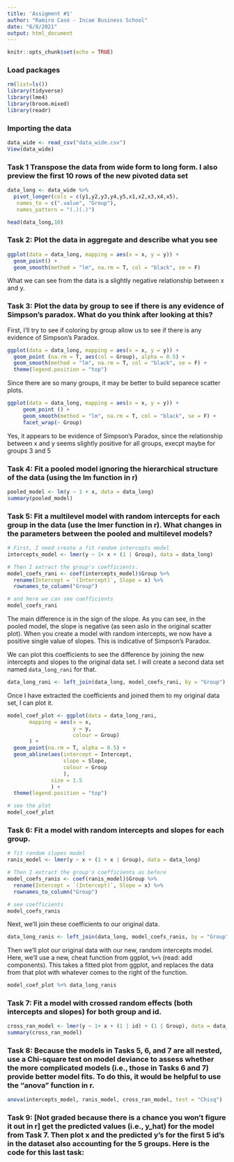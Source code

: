 ```yaml
---
title: 'Assigment #1'
author: "Ramiro Casó - Incae Business School"
date: "6/8/2021"
output: html_document
---
```


```r
knitr::opts_chunk$set(echo = TRUE)
```

### Load packages

```r
rm(list=ls())
library(tidyverse)
library(lme4)
library(broom.mixed)
library(readr)
```

### Importing the data 

```r
data_wide <- read_csv("data_wide.csv")
View(data_wide)
```
### Task 1 Transpose the data from wide form to long form. I also preview the first 10 rows of the new pivoted data set

```r
data_long <- data_wide %>%
  pivot_longer(cols = c(y1,y2,y3,y4,y5,x1,x2,x3,x4,x5),
   names_to = c(".value", "Group"),
   names_pattern = "(.)(.)")

head(data_long,10)
```

### Task 2: Plot the data in aggregate and describe what you see 

```r
ggplot(data = data_long, mapping = aes(x = x, y = y)) +
  geom_point() +
  geom_smooth(method = "lm", na.rm = T, col = "black", se = F)
```
What we can see from the data is a slightly negative relationship between x and y. 

### Task 3: Plot the data by group to see if there is any evidence of Simpson's paradox. What do you think after looking at this?

First, I'll try to see if coloring by group allow us to see if there is any evidence of Simpson's Paradox. 

```r
ggplot(data = data_long, mapping = aes(x = x, y = y)) +
  geom_point (na.rm = T, aes(col = Group), alpha = 0.5) +
  geom_smooth(method = "lm", na.rm = T, col = "black", se = F) +
  theme(legend.position = "top")

```
Since there are so many groups, it may be better to build separece scatter plots. 

```r
ggplot(data = data_long, mapping = aes(x = x, y = y)) +
     geom_point () +
     geom_smooth(method = "lm", na.rm = T, col = "black", se = F) +
     facet_wrap(~ Group) 
```


Yes, it appears to be evidence of Simpson's Paradox, since the relationship between x and y seems slightly positive for all groups, execpt maybe for groups 3 and 5


### Task 4: Fit a pooled model ignoring the hierarchical structure of the data (using the lm function in r)


```r
pooled_model <- lm(y ~ 1 + x, data = data_long)
summary(pooled_model)
```

### Task 5: Fit a multilevel model with random intercepts for each group in the data (use the lmer function in r). What changes in the parameters between the pooled and multilevel models?

```r
# First, I need create a fit random intercepts model
intercepts_model <- lmer(y ~ 1+ x + (1 | Group), data = data_long) 

# Then I extract the group's coefficients. 
model_coefs_rani <- coef(intercepts_model)$Group %>% 
  rename(Intercept = `(Intercept)`, Slope = x) %>% 
  rownames_to_column("Group")

# and here we can see coefficients
model_coefs_rani
```
The main difference is in the sign of the slope. As you can see, in the pooled model, the slope is negative (as seen aslo in the original scatter plot). When you create a model with random intercepts, we now have a positive single value of slopes. This is indicative of Simpson's Paradox. 

We can plot this coefficients to see the difference by joining the new intercepts and slopes to the original data set. I will create a second data  set named `data_long_rani` for that. 

```r
data_long_rani <- left_join(data_long, model_coefs_rani, by = "Group")
```

Once I have extracted the coefficients and joined them to my original data set, I can plot it.

```r
model_coef_plot <- ggplot(data = data_long_rani, 
       mapping = aes(x = x, 
                     y = y, 
                     colour = Group)
       ) +
  geom_point(na.rm = T, alpha = 0.5) +
  geom_abline(aes(intercept = Intercept, 
                  slope = Slope,
                  colour = Group
                  ),
              size = 1.5
              ) +
  theme(legend.position = "top")

# see the plot
model_coef_plot
```


### Task 6: Fit a model with random intercepts and slopes for each group. 

```r
# fit random slopes model
ranis_model <- lmer(y ~ x + (1 + x | Group), data = data_long) 

# Then I extract the group's coefficients as before
model_coefs_ranis <- coef(ranis_model)$Group %>% 
  rename(Intercept = `(Intercept)`, Slope = x) %>% 
  rownames_to_column("Group")

# see coefficients
model_coefs_ranis
```

Next, we'll join these coefficients to our original data.

```r
data_long_ranis <- left_join(data_long, model_coefs_ranis, by = "Group")
```

Then we'll plot our original data with our new, random intercepts model. Here, we'll use a new, cheat function from ggplot, `%+%` (read: add components). This takes a fitted plot from ggplot, and replaces the data from that plot with whatever comes to the right of the function. 

```r
model_coef_plot %+% data_long_ranis
```

### Task 7: Fit a model with crossed random effects (both intercepts and slopes) for both group and id.
```r
cross_ran_model <- lmer(y ~ 1+ x + (1 | id) + (1 | Group), data = data_long)
summary(cross_ran_model)
```

### Task 8: Because the models in Tasks 5, 6, and 7 are all nested, use a Chi-square test on model deviance to assess whether the more complicated models (i.e., those in Tasks 6 and 7) provide better model fits. To do this, it would be helpful to use the "anova" function in r.

```r
anova(intercepts_model, ranis_model, cross_ran_model, test = "Chisq")
```


### Task 9: [Not graded because there is a chance you won't figure it out in r] get the predicted values (i.e., y_hat) for the model from Task 7. Then plot x and the predicted y's for the first 5 id's in the dataset also accounting for the 5 groups. Here is the code for this last task:

